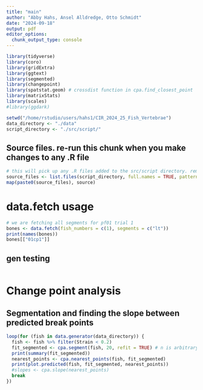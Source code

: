 ```yaml
---
title: "main"
author: "Abby Hahs, Ansel Alldredge, Otto Schmidt"
date: "2024-09-18"
output: pdf
editor_options: 
  chunk_output_type: console
---
```


```r
library(tidyverse)
library(coro)
library(gridExtra)
library(ggtext)
library(segmented)
library(changepoint)
library(spatstat.geom) # crossdist function in cpa.find_closest_point
library(matrixStats)
library(scales)
#library(ggdark) 

setwd("/home/rstudio/users/hahs1/CIR_2024_25_Fish_Vertebrae")
data_directory <- "./data"
script_directory <- "./src/script/"
```

## Source files. re-run this chunk when you make changes to any .R file
```r
# this will pick up any .R files added to the src/script directory. remember to re-run
source_files <- list.files(script_directory, full.names = TRUE, pattern = "*.R")
map(paste0(source_files), source)
```

# data.fetch usage
```r
# we are fetching all segments for pf01 trial 1
bones <- data.fetch(fish_numbers = c(1), segments = c("lt"))
print(names(bones))
bones[["01cp1"]]
```

## gen testing
```r
```


# Change point analysis

## Segmentation and finding the slope between predicted break points
```r
loop(for (fish in data.generator(data_directory)) {
  fish <- fish %>% filter(Strain < 0.2)
  fit_segmented <- cpa.segment(fish, 20, refit = TRUE) # n is arbitrary. for our purposes, higher (10) is better because we want more resolution
  print(summary(fit_segmented))
  nearest_points <- cpa.nearest_points(fish, fit_segmented)
  print(plot.predicted(fish, fit_segmented, nearest_points))
  #slopes <- cpa.slope(nearest_points)
  break
})
```

